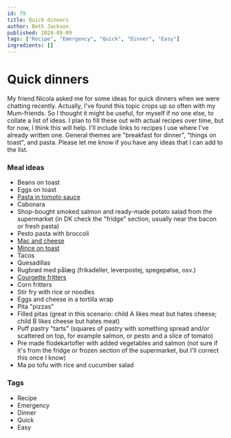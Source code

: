```yaml
---
id: 79
title: Quick dinners
author: Beth Jackson
published: 2024-09-09
tags: ["Recipe", "Emergency", "Quick", "Dinner", "Easy"]
ingredients: []
---
```


# Quick dinners

<BlogTextWrapper>

My friend Nicola asked me for some ideas for quick dinners when we were chatting recently. Actually, I've found this topic crops up so often with my Mum-friends. So I thought it might be useful, for myself if no one else, to collate a list of ideas. I plan to fill these out with actual recipes over time, but for now, I think this will help. I'll include links to recipes I use where I've already written one. General themes are "breakfast for dinner", "things on toast", and pasta. Please let me know if you have any ideas that I can add to the list.

</BlogTextWrapper>

<BlogTextWrapper>

### Meal ideas

- Beans on toast
- Eggs on toast
- [Pasta in tomoto sauce](https://cph.kiwi/blog/pasta-in-tomato-sauce)
- Cabonara
- Shop-bought smoked salmon and ready-made potato salad from the supermarket (in DK check the "fridge" section, usually near the bacon or fresh pasta)
- Pesto pasta with broccoli
- [Mac and cheese](https://cph.kiwi/blog/macaroni-and-cheese)
- [Mince on toast](https://cph.kiwi/blog/mince-on-toast)
- Tacos
- Quesadillas
- Rugbrød med pålæg (frikadeller, leverpostej, spegepølse, osv.)
- [Courgette fritters](https://cph.kiwi/blog/courgette-fritters)
- Corn fritters
- Stir fry with rice or noodles
- Eggs and cheese in a tortilla wrap
- Pita "pizzas"
- Filled pitas (great in this scenario: child A likes meat but hates cheese; child B likes cheese but hates meat)
- Puff pastry "tarts" (squares of pastry with something spread and/or scattered on top, for example salmon, or pesto and a slice of tomato)
- Pre made flodekartofler with added vegetables and salmon (not sure if it's from the fridge or frozen section of the supermarket, but I'll correct this once I know)
- Ma po tofu with rice and cucumber salad

</BlogTextWrapper>

<BlogTextWrapper>

### Tags

- Recipe
- Emergency
- Dinner
- Quick
- Easy

</BlogTextWrapper>
